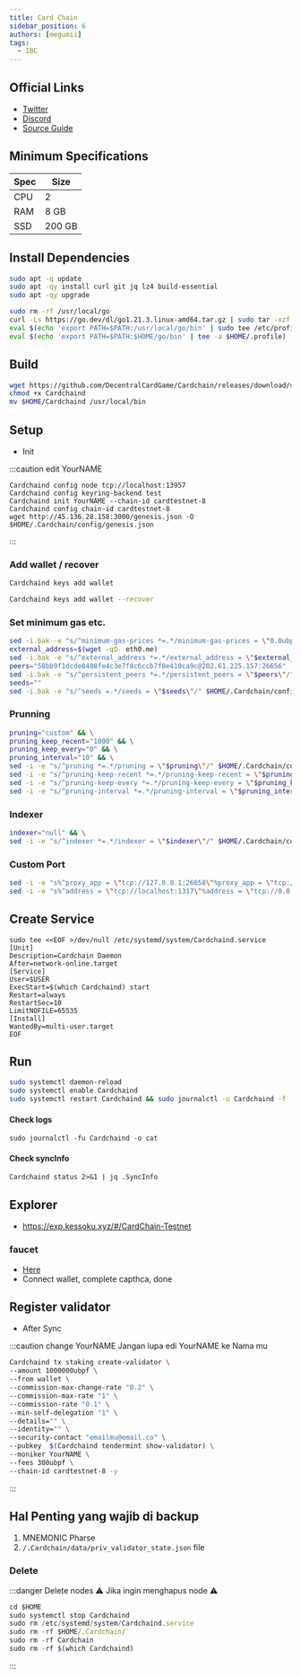 ```yaml
---
title: Card Chain
sidebar_position: 6
authors: [megumii]
tags:
  - IBC
---
```



## Official Links

- [Twitter](https://twitter.com/CrowdControlNet)
- [Discord](https://discord.gg/59PBBtXWGW)
- [Source Guide](https://github.com/obajay)

## Minimum Specifications

| Spec | Size |
|----------|----------|
| CPU | 2 |
| RAM | 8 GB |
| SSD | 200 GB |

## Install Dependencies

```bash
sudo apt -q update
sudo apt -qy install curl git jq lz4 build-essential
sudo apt -qy upgrade
```

```bash
sudo rm -rf /usr/local/go
curl -Ls https://go.dev/dl/go1.21.3.linux-amd64.tar.gz | sudo tar -xzf - -C /usr/local
eval $(echo 'export PATH=$PATH:/usr/local/go/bin' | sudo tee /etc/profile.d/golang.sh)
eval $(echo 'export PATH=$PATH:$HOME/go/bin' | tee -a $HOME/.profile)
```

## Build

```bash
wget https://github.com/DecentralCardGame/Cardchain/releases/download/v0.13.0/Cardchaind
chmod +x Cardchaind
mv $HOME/Cardchaind /usr/local/bin
```

## Setup

- Init

:::caution edit YourNAME

```
Cardchaind config node tcp://localhost:13957
Cardchaind config keyring-backend test
Cardchaind init YourNAME --chain-id cardtestnet-8
Cardchaind config chain-id cardtestnet-8
wget http://45.136.28.158:3000/genesis.json -O $HOME/.Cardchain/config/genesis.json
```

:::

### Add wallet / recover 

<Tabs>
<TabItem value="New Wallet">

```bash
Cardchaind keys add wallet
```

</TabItem>
<TabItem value="Recover Wallet">

```bash
Cardchaind keys add wallet --recover
```

</TabItem>
</Tabs>


### Set minimum gas etc.

```bash
sed -i.bak -e "s/^minimum-gas-prices *=.*/minimum-gas-prices = \"0.0ubpf\"/;" ~/.Cardchain/config/app.toml
external_address=$(wget -qO- eth0.me)
sed -i.bak -e "s/^external_address *=.*/external_address = \"$external_address:26656\"/" $HOME/.Cardchain/config/config.toml
peers="58bb9f1dcde0408fe4c3e7f8c6ccb7f8e410ca9c@202.61.225.157:26656"
sed -i.bak -e "s/^persistent_peers *=.*/persistent_peers = \"$peers\"/" $HOME/.Cardchain/config/config.toml
seeds=""
sed -i.bak -e "s/^seeds =.*/seeds = \"$seeds\"/" $HOME/.Cardchain/config/config.toml
```

### Prunning

```bash
pruning="custom" && \
pruning_keep_recent="1000" && \
pruning_keep_every="0" && \
pruning_interval="10" && \
sed -i -e "s/^pruning *=.*/pruning = \"$pruning\"/" $HOME/.Cardchain/config/app.toml && \
sed -i -e "s/^pruning-keep-recent *=.*/pruning-keep-recent = \"$pruning_keep_recent\"/" $HOME/.Cardchain/config/app.toml && \
sed -i -e "s/^pruning-keep-every *=.*/pruning-keep-every = \"$pruning_keep_every\"/" $HOME/.Cardchain/config/app.toml && \
sed -i -e "s/^pruning-interval *=.*/pruning-interval = \"$pruning_interval\"/" $HOME/.Cardchain/config/app.toml
```

### Indexer

```bash
indexer="null" && \
sed -i -e "s/^indexer *=.*/indexer = \"$indexer\"/" $HOME/.Cardchain/config/config.toml
```

### Custom Port 

```bash
sed -i -e "s%^proxy_app = \"tcp://127.0.0.1:26658\"%proxy_app = \"tcp://127.0.0.1:13958\"%; s%^laddr = \"tcp://127.0.0.1:26657\"%laddr = \"tcp://127.0.0.1:13957\"%; s%^pprof_laddr = \"localhost:6060\"%pprof_laddr = \"localhost:13960\"%; s%^laddr = \"tcp://0.0.0.0:26656\"%laddr = \"tcp://0.0.0.0:13956\"%; s%^prometheus_listen_addr = \":26660\"%prometheus_listen_addr = \":13966\"%" $HOME/.Cardchain/config/config.toml
sed -i -e "s%^address = \"tcp://localhost:1317\"%address = \"tcp://0.0.0.0:13917\"%; s%^address = \":8080\"%address = \":13980\"%; s%^address = \"localhost:9090\"%address = \"0.0.0.0:13990\"%; s%^address = \"localhost:9091\"%address = \"0.0.0.0:13991\"%; s%:8545%:13945%; s%:8546%:13946%; s%:6065%:13965%" $HOME/.Cardchain/config/app.toml
```

## Create Service

```
sudo tee <<EOF >/dev/null /etc/systemd/system/Cardchaind.service
[Unit]
Description=Cardchain Daemon
After=network-online.target
[Service]
User=$USER
ExecStart=$(which Cardchaind) start
Restart=always
RestartSec=10
LimitNOFILE=65535
[Install]
WantedBy=multi-user.target
EOF
```

## Run

```bash
sudo systemctl daemon-reload
sudo systemctl enable Cardchaind
sudo systemctl restart Cardchaind && sudo journalctl -u Cardchaind -f -o cat
```

#### Check logs

```
sudo journalctl -fu Cardchaind -o cat
```

#### Check syncInfo

```
Cardchaind status 2>&1 | jq .SyncInfo
```

## Explorer

- https://exp.kessoku.xyz/#/CardChain-Testnet

### faucet

- [Here](https://crowdcontrol.network/)
- Connect wallet, complete capthca, done

## Register validator

- After Sync

:::caution change YourNAME
Jangan lupa edi YourNAME ke Nama mu

```bash
Cardchaind tx staking create-validator \
--amount 1000000ubpf \
--from wallet \
--commission-max-change-rate "0.2" \
--commission-max-rate "1" \
--commission-rate "0.1" \
--min-self-delegation "1" \
--details="" \
--identity="" \
--security-contact "emailmu@email.co" \
--pubkey  $(Cardchaind tendermint show-validator) \
--moniker YourNAME \
--fees 300ubpf \
--chain-id cardtestnet-8 -y
```
:::

## Hal Penting yang wajib di backup

1. MNEMONIC Pharse
2. `/.Cardchain/data/priv_validator_state.json` file

### Delete

:::danger Delete nodes
⚠️ Jika ingin menghapus node ⚠️
```js
cd $HOME
sudo systemctl stop Cardchaind
sudo rm /etc/systemd/system/Cardchaind.service
sudo rm -rf $HOME/.Cardchain/
sudo rm -rf Cardchain
sudo rm -rf $(which Cardchaind)
```
:::